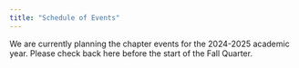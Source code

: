 ```yaml
---
title: "Schedule of Events"
---
```


We are currently planning the chapter events for the 2024-2025 academic year. Please check back here before the start of the Fall Quarter. 